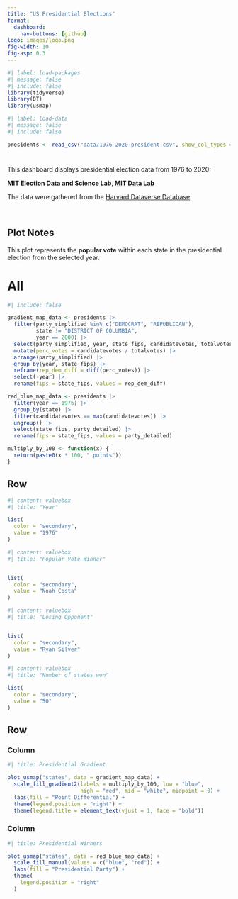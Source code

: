 ```yaml
---
title: "️US Presidential Elections"
format: 
  dashboard:
    nav-buttons: [github]
logo: images/logo.png
fig-width: 10
fig-asp: 0.3
---
```


```r
#| label: load-packages
#| message: false
#| include: false
library(tidyverse)
library(DT)
library(usmap)

```

```r
#| label: load-data
#| message: false
#| include: false

presidents <- read_csv("data/1976-2020-president.csv", show_col_types = FALSE)

```

#  {.sidebar}

This dashboard displays presidential election data from 1976 to 2020:

**MIT Election Data and Science Lab, [MIT Data Lab](https://electionlab.mit.edu/)**

The data were gathered from the [Harvard Dataverse Database](https://dataverse.harvard.edu/dataset.xhtml?persistentId=doi:10.7910/DVN/42MVDX).

<br>

::: {.callout-note}
## Plot Notes

This plot represents the **popular vote** within each state in the presidential
election from the selected year.
:::


# All

```r
#| include: false

gradient_map_data <- presidents |>
  filter(party_simplified %in% c("DEMOCRAT", "REPUBLICAN"),
         state != "DISTRICT OF COLUMBIA", 
         year == 2000) |>
  select(party_simplified, year, state_fips, candidatevotes, totalvotes) |>
  mutate(perc_votes = candidatevotes / totalvotes) |>
  arrange(party_simplified) |>
  group_by(year, state_fips) |>
  reframe(rep_dem_diff = diff(perc_votes)) |>
  select(-year) |>
  rename(fips = state_fips, values = rep_dem_diff) 

red_blue_map_data <- presidents |>
  filter(year == 1976) |>
  group_by(state) |>
  filter(candidatevotes == max(candidatevotes)) |>
  ungroup() |>
  select(state_fips, party_detailed) |>
  rename(fips = state_fips, values = party_detailed)

multiply_by_100 <- function(x) {
  return(paste0(x * 100, " points"))
}

```


## Row {height="20%"}

```r
#| content: valuebox
#| title: "Year"

list(
  color = "secondary",
  value = "1976"
)

```

```r
#| content: valuebox
#| title: "Popular Vote Winner"


list(
  color = "secondary",
  value = "Noah Costa"
)


```

```r
#| content: valuebox
#| title: "Losing Opponent"


list(
  color = "secondary",
  value = "Ryan Silver"
)


```


```r
#| content: valuebox
#| title: "Number of states won"

list(
  color = "secondary",
  value = "50"
)


```

## Row {height="40%"}

### Column {width="40%"}

```r
#| title: Presidential Gradient

plot_usmap("states", data = gradient_map_data) +
  scale_fill_gradient2(labels = multiply_by_100, low = "blue",
                       high = "red", mid = "white", midpoint = 0) +
  labs(fill = "Point Differential") +
  theme(legend.position = "right") +
  theme(legend.title = element_text(vjust = 1, face = "bold"))

```

### Column {width="40%"}

```r
#| title: Presidential Winners

plot_usmap("states", data = red_blue_map_data) +
  scale_fill_manual(values = c("blue", "red")) +
  labs(fill = "Presidential Party") +
  theme(
    legend.position = "right"
  )

```
